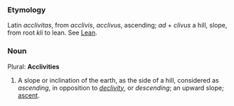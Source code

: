 ===Etymology===
Latin ''acclivitas'', from ''acclivis'', ''acclivus'', ascending; ''ad'' + ''clivus'' a hill, slope, from root ''kli'' to lean. See [[Lean]].
===Noun===
Plural: '''Acclivities''' 
#A slope or inclination of the earth, as the side of a hill, considered as ''ascending'', in opposition to ''[[declivity]]'', or ''descending''; an upward slope; [[ascent]].